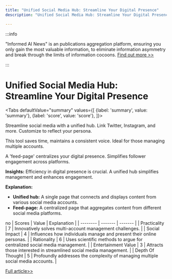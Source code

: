 ```yaml
---
title: "Unified Social Media Hub: Streamline Your Digital Presence"
description: "Unified Social Media Hub: Streamline Your Digital Presence"

---
```



:::info

"Informed AI News" is an publications aggregation platform, ensuring you only gain the most valuable information, to eliminate information asymmetry and break through the limits of information cocoons.  [Find out more >>](/)

:::

# Unified Social Media Hub: Streamline Your Digital Presence


<Tabs
	defaultValue="summary"
	values={[
	{label: 'summary', value: 'summary'},
	{label: 'score', value: 'score'},
]}>
<TabItem value="summary">


Streamline social media with a unified hub. Link Twitter, Instagram, and more. Customize to reflect your persona.

This tool saves time, maintains a consistent voice. Ideal for those managing multiple accounts.

A 'feed-page' centralizes your digital presence. Simplifies follower engagement across platforms.

**Insights:**
Efficiency in digital presence is crucial. A unified hub simplifies management and enhances engagement.

**Explanation:**
- **Unified hub:** A single page that connects and displays content from various social media accounts.
- **Feed-page:** A centralized page that aggregates content from different social media platforms.

no
</TabItem>
<TabItem value="score">
	| Scores     | Value   | Explanation |
	| -------- | ------- | ------- |
	| Practicality  | 7    | Innovatively solves multi-account management challenges.    |
	| Social Impact | 4     | Influences how individuals manage and present their online personas.    |
	| Rationality    | 6    | Uses scientific methods to argue for centralized social media management.    |
	| Entertainment Value    | 3    | Attracts those interested in streamlined social media management.    |
	| Depth Of Thought    | 5    | Profoundly addresses the complexity of managing multiple social media accounts.    |
</TabItem>
</Tabs>

[Full article>>](https://www.producthunt.com/posts/feed-page)
